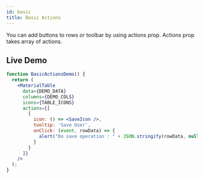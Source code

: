 ```yaml
---
id: basic
title: Basic Actions
---
```



You can add buttons to rows or toolbar by using actions prop. Actions prop takes array of actions.

## Live Demo

<InfoBannerAboutGlobalVarsInDemos />

```jsx live
function BasicActionsDemo() {
  return (
    <MaterialTable
      data={DEMO_DATA} 
      columns={DEMO_COLS} 
      icons={TABLE_ICONS} 
      actions={[
        {
          icon: () => <SaveIcon />,
          tooltip: 'Save User',
          onClick: (event, rowData) => {
            alert("Do save operation : " + JSON.stringify(rowData, null, 2));
          }
        }
      ]}
    />
  );
}
```

